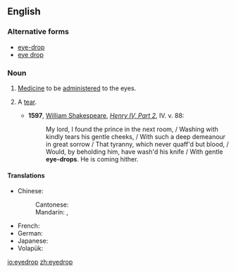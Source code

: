 ==English==

===Alternative forms===
* [[eye-drop]]
* [[eye drop]]

===Noun===
{{en-noun}}
{{wikipedia}}

# [[medicine|Medicine]] to be [[administer]]ed to the eyes.
# {{context|poetic|lang=en}} A [[tear]].
#* '''1597''', [[w: William Shakespeare|William Shakespeare]], ''[[s: The Second Part of King Henry the Fourth|Henry IV, Part 2]]'', IV. v. 88:
#*: My lord, I found the prince in the next room, / Washing with kindly tears his gentle cheeks, / With such a deep demeanour in great sorrow / That tyranny, which never quaff'd but blood, / Would, by beholding him, have wash'd his knife / With gentle '''eye-drops'''. He is coming hither.

====Translations====
{{trans-top|eye medicine}}
* Chinese:
*: Cantonese: {{t|yue|眼藥水|tr=ngaan5 joek6 seoi2|sc=Hani}}
*: Mandarin: {{t+|cmn|眼藥水|sc=Hani}}, {{t+|cmn|眼药水|tr=yǎnyàoshuǐ|sc=Hani}}
{{trans-mid}}
* French: {{t|fr|gouttes oculaires|f-p}}
* German: {{t+|de|Augentropfen|m}}
* Japanese: {{t|ja|目薬|tr=megusuri|sc=Jpan}}
* Volapük: {{t|vo|logatof}}
{{trans-bottom}}

[[io:eyedrop]]
[[zh:eyedrop]]